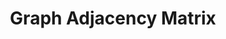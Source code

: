 ---
id: "q_ds18"
questionType: "MULTIPLE_CHOICE"
title: "Graph Adjacency Matrix"
description: "What is the space complexity of an adjacency matrix for a graph with n vertices?"
difficulty: "HARD"
category: "Data Structures"
options:
  - "O(n)"
  - "O(n^2)"
  - "O(log n)"
  - "O(1)"
correctAnswer: 1
---